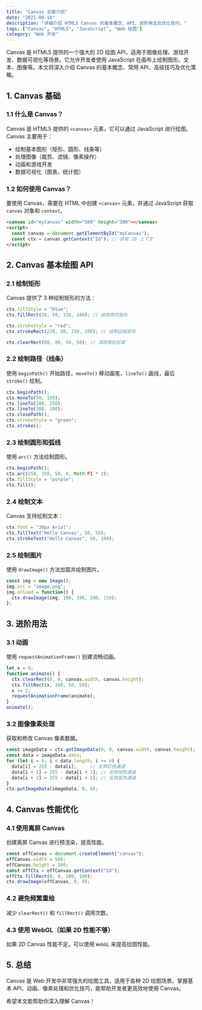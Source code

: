 ```yaml
---
title: "Canvas 全面介绍"
date: "2021-08-18"
description: "详细介绍 HTML5 Canvas 的基本概念、API、进阶用法及优化技巧。"
tags: ["Canvas", "HTML5", "JavaScript", "Web 绘图"]
category: "Web 开发"
---
```


Canvas 是 HTML5 提供的一个强大的 2D 绘图 API，适用于图像处理、游戏开发、数据可视化等场景。它允许开发者使用 JavaScript 在画布上绘制图形、文本、图像等。本文将深入介绍 Canvas 的基本概念、常用 API、高级技巧及优化策略。

## 1. Canvas 基础

### 1.1 什么是 Canvas？
Canvas 是 HTML5 提供的 `<canvas>` 元素，它可以通过 JavaScript 进行绘图。Canvas 主要用于：

- 绘制基本图形（矩形、圆形、线条等）
- 处理图像（裁剪、滤镜、像素操作）
- 动画和游戏开发
- 数据可视化（图表、统计图）

### 1.2 如何使用 Canvas？
要使用 Canvas，需要在 HTML 中创建 `<canvas>` 元素，并通过 JavaScript 获取 `canvas` 对象和 `context`。

```html
<canvas id="myCanvas" width="500" height="300"></canvas>
<script>
  const canvas = document.getElementById("myCanvas");
  const ctx = canvas.getContext("2d"); // 获取 2D 上下文
</script>
```

## 2. Canvas 基本绘图 API

### 2.1 绘制矩形
Canvas 提供了 3 种绘制矩形的方法：

```javascript
ctx.fillStyle = "blue";
ctx.fillRect(50, 50, 150, 100); // 绘制填充矩形

ctx.strokeStyle = "red";
ctx.strokeRect(220, 50, 150, 100); // 绘制边框矩形

ctx.clearRect(80, 80, 50, 50); // 清除矩形区域
```

### 2.2 绘制路径（线条）
使用 `beginPath()` 开始路径，`moveTo()` 移动画笔，`lineTo()` 画线，最后 `stroke()` 绘制。

```javascript
ctx.beginPath();
ctx.moveTo(50, 150);
ctx.lineTo(200, 250);
ctx.lineTo(300, 100);
ctx.closePath();
ctx.strokeStyle = "green";
ctx.stroke();
```

### 2.3 绘制圆形和弧线
使用 `arc()` 方法绘制圆形。

```javascript
ctx.beginPath();
ctx.arc(250, 150, 50, 0, Math.PI * 2);
ctx.fillStyle = "purple";
ctx.fill();
```

### 2.4 绘制文本
Canvas 支持绘制文本：

```javascript
ctx.font = "30px Arial";
ctx.fillText("Hello Canvas", 50, 50);
ctx.strokeText("Hello Canvas", 50, 100);
```

### 2.5 绘制图片
使用 `drawImage()` 方法加载并绘制图片。

```javascript
const img = new Image();
img.src = "image.png";
img.onload = function() {
  ctx.drawImage(img, 100, 100, 200, 150);
};
```

## 3. 进阶用法

### 3.1 动画
使用 `requestAnimationFrame()` 创建流畅动画。

```javascript
let x = 0;
function animate() {
  ctx.clearRect(0, 0, canvas.width, canvas.height);
  ctx.fillRect(x, 100, 50, 50);
  x += 2;
  requestAnimationFrame(animate);
}
animate();
```

### 3.2 图像像素处理
获取和修改 Canvas 像素数据。

```javascript
const imageData = ctx.getImageData(0, 0, canvas.width, canvas.height);
const data = imageData.data;
for (let i = 0; i < data.length; i += 4) {
  data[i] = 255 - data[i];     // 反转红色通道
  data[i + 1] = 255 - data[i + 1]; // 反转绿色通道
  data[i + 2] = 255 - data[i + 2]; // 反转蓝色通道
}
ctx.putImageData(imageData, 0, 0);
```

## 4. Canvas 性能优化

### 4.1 使用离屏 Canvas
创建离屏 Canvas 进行预渲染，提高性能。

```javascript
const offCanvas = document.createElement("canvas");
offCanvas.width = 500;
offCanvas.height = 300;
const offCtx = offCanvas.getContext("2d");
offCtx.fillRect(0, 0, 100, 100);
ctx.drawImage(offCanvas, 0, 0);
```

### 4.2 避免频繁重绘
减少 `clearRect()` 和 `fillRect()` 调用次数。

### 4.3 使用 WebGL（如果 2D 性能不够）
如果 2D Canvas 性能不足，可以使用 `WebGL` 来提高绘图性能。

## 5. 总结
Canvas 是 Web 开发中非常强大的绘图工具，适用于各种 2D 绘图场景。掌握基本 API、动画、像素处理和优化技巧，能帮助开发者更高效地使用 Canvas。

希望本文能帮助你深入理解 Canvas！
